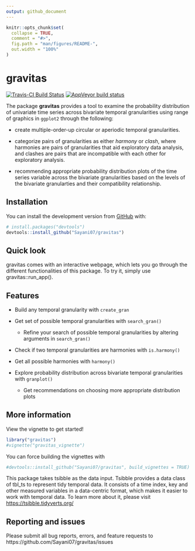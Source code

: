 ```yaml
---
output: github_document
---
```


<!-- README.md is generated from README.Rmd. Please edit that file -->

```r
knitr::opts_chunk$set(
  collapse = TRUE,
  comment = "#>",
  fig.path = "man/figures/README-",
  out.width = "100%"
)
```
# gravitas

<!-- badges: start -->

[![Travis-CI Build Status](https://travis-ci.org/Sayani07/gravitas.svg?branch=master)](https://travis-ci.org/Sayani07/gravitas)
[![AppVeyor build status](https://ci.appveyor.com/api/projects/status/github/Sayani07/gravitas?branch=master&svg=true)](https://ci.appveyor.com/project/Sayani07/gravitas)
<!-- badges: end -->

The package **gravitas** provides a tool to examine the probability distribution of univariate time series across bivariate temporal granularities using range of graphics in `ggplot2` through the following:  

 - create multiple-order-up circular or aperiodic temporal granularities.  
 
 - categorize pairs of granularities as either  *harmony* or *clash*, where harmonies are pairs of granularities that aid exploratory data analysis, and clashes are pairs that are incompatible with each other for exploratory analysis.  
 
 - recommending appropriate probability distribution plots of the time series variable across the bivariate granularities based on the levels of the bivariate granularties and their compatibility relationship.  

## Installation
  
<!-- You can install the released version of gravitas from [CRAN](https://CRAN.R-project.org) with: -->

<!-- ``` r -->
<!-- install.packages("gravitas") -->
<!-- ``` -->

You can install the development version from [GitHub](https://github.com/) with:

``` r
# install.packages("devtools")
devtools::install_github("Sayani07/gravitas")

```
## Quick look

gravitas comes with an interactive webpage, which lets you go through the different functionalities of this package. To try it, simply use gravitas::run_app().


## Features

  -  Build any temporal granularity with `create_gran` 

  - Get set of possible temporal granularities with `search_gran()`
    - Refine your search of possible temporal granularities by altering arguments in `search_gran()`

 
  - Check if two temporal granularities are harmonies with `is.harmony()`
 
  - Get all possible harmonies with `harmony()`
 
  - Explore probability distribution across bivariate temporal granularities with `granplot()`
    - Get recommendations on choosing more appropriate distribution plots
  
## More information

View the vignette to get started! 



```r
library("gravitas")
#vignette("gravitas_vignette")
```

You can force building the vignettes with 

```r
#devtools::install_github("Sayani07/gravitas", build_vignettes = TRUE)
```
This package takes tsibble as the data input. Tsibble provides a data class of tbl_ts to represent tidy temporal data. It consists of a time index, key and other measured variables in a data-centric format, which makes it easier to work with temporal data. To learn more about it, please visit [https://tsibble.tidyverts.org/](https://tsibble.tidyverts.org/)

## Reporting and issues
Please submit all bug reports, errors, and feature requests to https://github.com/Sayani07/gravitas/issues





